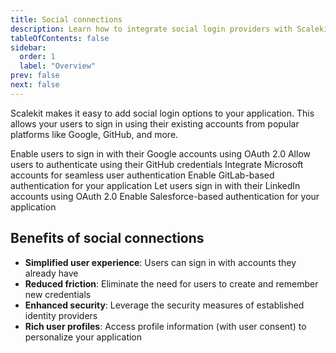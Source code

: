 ```yaml
---
title: Social connections
description: Learn how to integrate social login providers with Scalekit to enable secure social authentication for your users.
tableOfContents: false
sidebar:
  order: 1
  label: "Overview"
prev: false
next: false
---
```



Scalekit makes it easy to add social login options to your application. This allows your users to sign in using their existing accounts from popular platforms like Google, GitHub, and more.

<CardGrid>
  <FoldCard title="Google" href="/guides/integrations/social-connections/google" iconKey="google">
    Enable users to sign in with their Google accounts using OAuth 2.0
  </FoldCard>
  <FoldCard title="GitHub" href="/guides/integrations/social-connections/github" iconKey="github">
    Allow users to authenticate using their GitHub credentials
  </FoldCard>
  <FoldCard title="Microsoft" href="/guides/integrations/social-connections/microsoft" iconKey="microsoft">
    Integrate Microsoft accounts for seamless user authentication
  </FoldCard>
  <FoldCard title="GitLab" href="/guides/integrations/social-connections/gitlab" iconKey="gitlab">
    Enable GitLab-based authentication for your application
  </FoldCard>
  <FoldCard title="LinkedIn" href="/guides/integrations/social-connections/linkedin" iconKey="linkedin">
    Let users sign in with their LinkedIn accounts using OAuth 2.0
  </FoldCard>
  <FoldCard title="Salesforce" href="/guides/integrations/social-connections/salesforce" iconKey="salesforce">
    Enable Salesforce-based authentication for your application
  </FoldCard>
</CardGrid>

## Benefits of social connections

- **Simplified user experience**: Users can sign in with accounts they already have
- **Reduced friction**: Eliminate the need for users to create and remember new credentials
- **Enhanced security**: Leverage the security measures of established identity providers
- **Rich user profiles**: Access profile information (with user consent) to personalize your application
